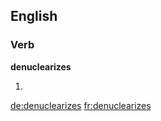 
==English==

===Verb===
'''denuclearizes'''

# {{third-person singular of|denuclearize}}

[[de:denuclearizes]]
[[fr:denuclearizes]]
